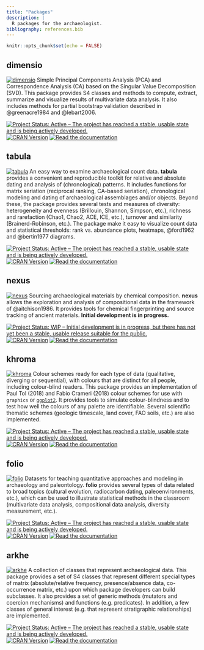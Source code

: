 ```yaml
---
title: "Packages"
description: |
  R packages for the archaeologist.
bibliography: references.bib
---
```


```r
knitr::opts_chunk$set(echo = FALSE)
```

## dimensio

[<img class="hex" alt="dimensio" src="images/dimensio.png" />](https://dimensio.tesselle.org "Read the documentation.") Simple Principal Components Analysis (PCA) and Correspondence Analysis (CA) based on the Singular Value Decomposition (SVD). This package provides S4 classes and methods to compute, extract, summarize and visualize results of multivariate data analysis. It also includes methods for partial bootstrap validation described in @greenacre1984 and @lebart2006.

[![Project Status: Active – The project has reached a stable, usable state and is being actively developed.](https://www.repostatus.org/badges/latest/active.svg)](https://www.repostatus.org/#active) [![CRAN Version](http://www.r-pkg.org/badges/version/dimensio)](https://cran.r-project.org/package=dimensio) [![Read the documentation](https://img.shields.io/badge/documentation-is%20here-blue)](https://dimensio.tesselle.org)

## tabula

[<img class="hex" alt="tabula" src="images/tabula.png" />](https://tabula.tesselle.org "Read the documentation.") An easy way to examine archaeological count data. **tabula** provides a convenient and reproducible toolkit for relative and absolute dating and analysis of (chronological) patterns. It includes functions for matrix seriation (reciprocal ranking, CA-based seriation), chronological modeling and dating of archaeological assemblages and/or objects. Beyond these, the package provides several tests and measures of diversity: heterogeneity and evenness (Brillouin, Shannon, Simpson, etc.), richness and rarefaction (Chao1, Chao2, ACE, ICE, etc.), turnover and similarity (Brainerd-Robinson, etc.). The package make it easy to visualize count data and statistical thresholds: rank vs. abundance plots, heatmaps, @ford1962 and @bertin1977 diagrams.

[![Project Status: Active – The project has reached a stable, usable state and is being actively developed.](https://www.repostatus.org/badges/latest/active.svg)](https://www.repostatus.org/#active) [![CRAN Version](http://www.r-pkg.org/badges/version/tabula)](https://cran.r-project.org/package=tabula) [![Read the documentation](https://img.shields.io/badge/documentation-is%20here-blue)](https://tabula.tesselle.org)

## nexus

[<img class="hex" alt="nexus" src="images/nexus.png" />](https://nexus.tesselle.org "Read the documentation.") Sourcing archaeological materials by chemical composition. **nexus** allows the exploration and analysis of compositional data in the framework of @aitchison1986. It provides tools for chemical fingerprinting and source tracking of ancient materials. **Initial development is in progress.**

[![Project Status: WIP – Initial development is in progress, but there has not yet been a stable, usable release suitable for the public.](https://www.repostatus.org/badges/latest/wip.svg)](https://www.repostatus.org/#wip) [![CRAN Version](http://www.r-pkg.org/badges/version/nexus)](https://cran.r-project.org/package=nexus) [![Read the documentation](https://img.shields.io/badge/documentation-is%20here-blue)](https://nexus.tesselle.org)

## khroma

[<img class="hex" alt="khroma" src="images/khroma.png" />](https://khroma.tesselle.org "Read the documentation.") Colour schemes ready for each type of data (qualitative, diverging or sequential), with colours that are distinct for all people, including colour-blind readers. This package provides an implementation of Paul Tol (2018) and Fabio Crameri (2018) colour schemes for use with `graphics` or [`ggplot2`](https://github.com/tidyverse/ggplot2). It provides tools to simulate colour-blindness and to test how well the colours of any palette are identifiable. Several scientific thematic schemes (geologic timescale, land cover, FAO soils, etc.) are also implemented.

[![Project Status: Active – The project has reached a stable, usable state and is being actively developed.](https://www.repostatus.org/badges/latest/active.svg)](https://www.repostatus.org/#active) [![CRAN Version](http://www.r-pkg.org/badges/version/khroma)](https://cran.r-project.org/package=khroma) [![Read the documentation](https://img.shields.io/badge/documentation-is%20here-blue)](https://khroma.tesselle.org)

## folio

[<img class="hex" alt="folio" src="images/folio.png" />](https://folio.tesselle.org "Read the documentation.") Datasets for teaching quantitative approaches and modeling in archaeology and paleontology. **folio** provides several types of data related to broad topics (cultural evolution, radiocarbon dating, paleoenvironments, etc.), which can be used to illustrate statistical methods in the classroom (multivariate data analysis, compositional data analysis, diversity measurement, etc.).

[![Project Status: Active – The project has reached a stable, usable state and is being actively developed.](https://www.repostatus.org/badges/latest/active.svg)](https://www.repostatus.org/#active) [![CRAN Version](http://www.r-pkg.org/badges/version/folio)](https://cran.r-project.org/package=folio) [![Read the documentation](https://img.shields.io/badge/documentation-is%20here-blue)](https://folio.tesselle.org)

## arkhe

[<img class="hex" alt="arkhe" src="images/arkhe.png" />](https://arkhe.tesselle.org "Read the documentation.") A collection of classes that represent archaeological data. This package provides a set of S4 classes that represent different special types of matrix (absolute/relative frequency, presence/absence data, co-occurrence matrix, etc.) upon which package developers can build subclasses. It also provides a set of generic methods (mutators and coercion mechanisms) and functions (e.g. predicates). In addition, a few classes of general interest (e.g. that represent stratigraphic relationships) are implemented.

[![Project Status: Active – The project has reached a stable, usable state and is being actively developed.](https://www.repostatus.org/badges/latest/active.svg)](https://www.repostatus.org/#active) [![CRAN Version](http://www.r-pkg.org/badges/version/arkhe)](https://cran.r-project.org/package=arkhe) [![Read the documentation](https://img.shields.io/badge/documentation-is%20here-blue)](https://arkhe.tesselle.org)
